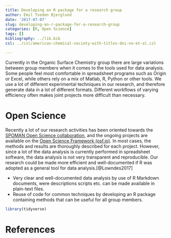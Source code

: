 ```yaml
---
title: Developing an R package for a research group
author: Emil Tveden Bjerglund
date: '2017-07-07'
slug: developing-an-r-package-for-a-research-group
categories: [R, Open Science]
tags: []
bibliography: ../lib.bib
csl: ../csl/american-chemical-society-with-titles-doi-no-et-al.csl

---
```


Currently in the Organic Surface Chemistry group there are large variations between group members when it comes to the tools used for data analysis. Some people feel most comfortable in spreadsheet programs such as Origin or Excel, while others rely on a mix of Matlab, R, Python or other tools. We use a lot of different experimental techniques in our research, and therefore generate data in a lot of different formats. Different workflows of varying efficiency often makes joint projects more difficult than necessary.

# Open Science
Recently a lot of our research activities has been oriented towards the [SPOMAN Open Science collaboration](//www.spoman-os.org), and the ongoing projects are available on the [Open Science Framework (osf.io)](//osf.io/wudyt). In most cases, the methods and results are thoroughly described for each project. However, since a lot of the data analysis is currently performed in spreadsheet software, the data analysis is not very transparent and reproducible. Our research could be made more efficient and well-documented if R was adopted as a general tool for data analysis.[@Lowndes2017]

* Very clear and well-documented data analysis by use of R Markdown documents, were descriptions scripts etc. can be made available in plain-text files.
* Reuse of code for common techniques by developing an R package containing methods that can be useful for all group members.

```r
library(tidyverse)
```


# References
